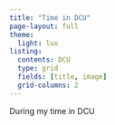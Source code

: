 ```yaml
---
title: "Time in DCU"
page-layout: full
theme:
  light: lux
listing: 
  contents: DCU
  type: grid
  fields: [title, image]
  grid-columns: 2
---
```


During my time in DCU

